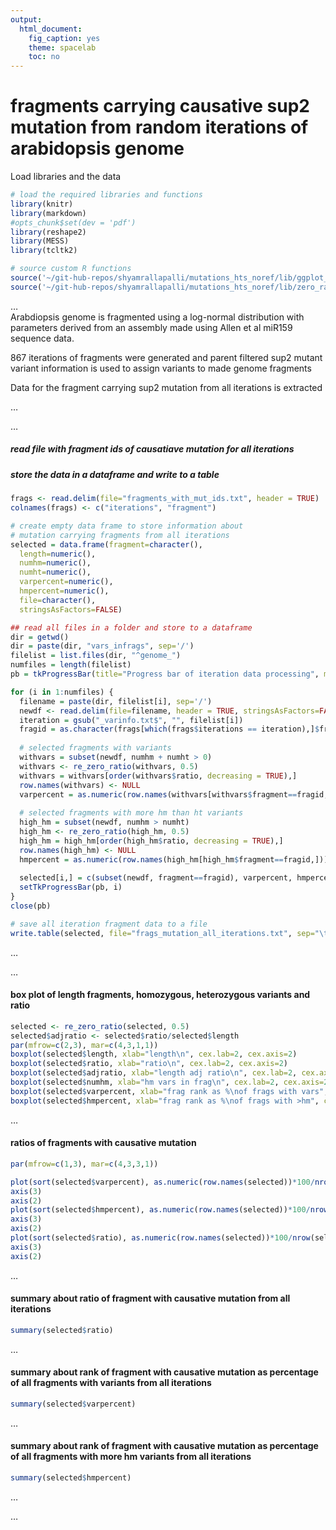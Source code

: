 ```yaml
---
output:
  html_document:
    fig_caption: yes
    theme: spacelab
    toc: no
---
```

# **fragments carrying causative sup2 mutation from random iterations of arabidopsis genome**

Load libraries and the data
```r
# load the required libraries and functions
library(knitr)
library(markdown)
#opts_chunk$set(dev = 'pdf')
library(reshape2)
library(MESS)
library(tcltk2)

# source custom R functions
source('~/git-hub-repos/shyamrallapalli/mutations_hts_noref/lib/ggplot_theme.R')
source('~/git-hub-repos/shyamrallapalli/mutations_hts_noref/lib/zero_ratio_adj.R')

```

...     
Arabdiopsis genome is fragmented using a log-normal distribution with parameters derived from an assembly made using Allen et al miR159 sequence data.

867 iterations of fragments were generated and parent filtered sup2 mutant variant information is used to assign variants to made genome fragments

Data for the fragment carrying sup2 mutation from all iterations is extracted

...  		

...

##### read file with fragment ids of causatiave mutation for all iterations
##### store the data in a dataframe and write to a table

```r

frags <- read.delim(file="fragments_with_mut_ids.txt", header = TRUE)
colnames(frags) <- c("iterations", "fragment")

# create empty data frame to store information about
# mutation carrying fragments from all iterations
selected = data.frame(fragment=character(),
  length=numeric(),
  numhm=numeric(),
  numht=numeric(),
  varpercent=numeric(),
  hmpercent=numeric(),
  file=character(),
  stringsAsFactors=FALSE)

## read all files in a folder and store to a dataframe
dir = getwd()
dir = paste(dir, "vars_infrags", sep='/')
filelist = list.files(dir, "^genome_")
numfiles = length(filelist)
pb = tkProgressBar(title="Progress bar of iteration data processing", min=0, max=numfiles, width=400)

for (i in 1:numfiles) {
  filename = paste(dir, filelist[i], sep='/')
  newdf <- read.delim(file=filename, header = TRUE, stringsAsFactors=FALSE)
  iteration = gsub("_varinfo.txt$", "", filelist[i])
  fragid = as.character(frags[which(frags$iterations == iteration),]$fragment)
  
  # selected fragments with variants
  withvars = subset(newdf, numhm + numht > 0)
  withvars <- re_zero_ratio(withvars, 0.5)
  withvars = withvars[order(withvars$ratio, decreasing = TRUE),]
  row.names(withvars) <- NULL
  varpercent = as.numeric(row.names(withvars[withvars$fragment==fragid,])) * 100 /nrow(withvars)
  
  # selected fragments with more hm than ht variants
  high_hm = subset(newdf, numhm > numht)
  high_hm <- re_zero_ratio(high_hm, 0.5)
  high_hm = high_hm[order(high_hm$ratio, decreasing = TRUE),]
  row.names(high_hm) <- NULL
  hmpercent = as.numeric(row.names(high_hm[high_hm$fragment==fragid,])) * 100 /nrow(high_hm)
  
  selected[i,] = c(subset(newdf, fragment==fragid), varpercent, hmpercent, iteration)
  setTkProgressBar(pb, i)
}
close(pb)

# save all iteration fragment data to a file
write.table(selected, file="frags_mutation_all_iterations.txt", sep="\t", row.names = FALSE)

```

...

...


#### box plot of length fragments, homozygous, heterozygous variants and ratio

```r

selected <- re_zero_ratio(selected, 0.5)
selected$adjratio <- selected$ratio/selected$length
par(mfrow=c(2,3), mar=c(4,3,1,1))
boxplot(selected$length, xlab="length\n", cex.lab=2, cex.axis=2)
boxplot(selected$ratio, xlab="ratio\n", cex.lab=2, cex.axis=2)
boxplot(selected$adjratio, xlab="length adj ratio\n", cex.lab=2, cex.axis=2)
boxplot(selected$numhm, xlab="hm vars in frag\n", cex.lab=2, cex.axis=2)
boxplot(selected$varpercent, xlab="frag rank as %\nof frags with vars", cex.lab=2, cex.axis=2)
boxplot(selected$hmpercent, xlab="frag rank as %\nof frags with >hm", cex.lab=2, cex.axis=2)

```


...


#### ratios of fragments with causative mutation

```r
par(mfrow=c(1,3), mar=c(4,3,3,1))

plot(sort(selected$varpercent), as.numeric(row.names(selected))*100/nrow(selected), xlab="frag rank as %\nof frags with vars", cex.lab=2, cex.axis=2, axes=FALSE)
axis(3)
axis(2)
plot(sort(selected$hmpercent), as.numeric(row.names(selected))*100/nrow(selected), xlab="frag rank as %\nof frags with >hm", cex.lab=2, cex.axis=2, axes=FALSE)
axis(3)
axis(2)
plot(sort(selected$ratio), as.numeric(row.names(selected))*100/nrow(selected), xlab="ratio of frag\nwith mutation", cex.lab=2, cex.axis=2, axes=FALSE)
axis(3)
axis(2)

```

...


#### summary about ratio of fragment with causative mutation from all iterations
```r

summary(selected$ratio)
```

...


#### summary about rank of fragment with causative mutation as percentage of all fragments with variants from all iterations
```r

summary(selected$varpercent)
```

...


#### summary about rank of fragment with causative mutation as percentage of all fragments with more hm variants from all iterations
```r

summary(selected$hmpercent)
```

...

...
